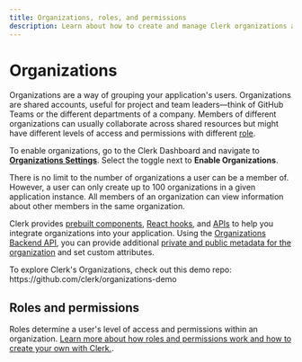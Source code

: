 ```yaml
---
title: Organizations, roles, and permissions
description: Learn about how to create and manage Clerk organizations and their members.
---
```


# Organizations

Organizations are a way of grouping your application's users. Organizations are shared accounts, useful for project and team leaders—think of GitHub Teams or the different departments of a company. Members of different organizations can usually collaborate across shared resources but might have different levels of access and permissions with different [role](/docs/organizations/overview#roles).

To enable organizations, go to the Clerk Dashboard and navigate to [**Organizations Settings**](https://dashboard.clerk.com/last-active?path=organizations-settings). Select the toggle next to **Enable Organizations**.

There is no limit to the number of organizations a user can be a member of. However, a user can only create up to 100 organizations in a given application instance. All members of an organization can view information about other members in the same organization.

Clerk provides [prebuilt components](/docs/components/overview), [React hooks](/docs/references/react/use-organization), and [APIs](/docs/references/javascript/organization/organization) to help you integrate organizations into your application. Using the [Organizations Backend API](https://clerk.com/docs/reference/backend-api/tag/Organizations), you can provide additional [private and public metadata for the organization](/docs/organizations/metadata) and set custom attributes. 

<Callout type="info">
  To explore Clerk's Organizations, check out this demo repo:
  https://github.com/clerk/organizations-demo
</Callout>

## Roles and permissions

Roles determine a user's level of access and permissions within an organization. [Learn more about how roles and permissions work and how to create your own with Clerk.](/docs/organizations/roles-permissions).